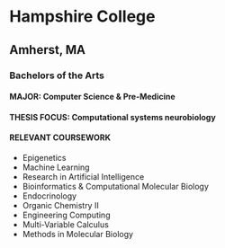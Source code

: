 
# Hampshire College

## Amherst, MA

### Bachelors of the Arts

#### MAJOR: Computer Science & Pre-Medicine

#### THESIS FOCUS: Computational systems neurobiology

#### RELEVANT COURSEWORK

- Epigenetics
- Machine Learning
- Research in Artificial Intelligence
- Bioinformatics & Computational Molecular Biology
- Endocrinology
- Organic Chemistry II
- Engineering Computing
- Multi-Variable Calculus
- Methods in Molecular Biology
